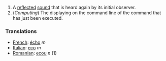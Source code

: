 #A [[reflect]]ed [[sound]] that is heard again by its initial observer.
#(''Computing'') The displaying on the command line of the command that has just been executed.

===Translations===
*[[French]]: [[écho]] ''m''
*[[Italian]]: [[eco]] ''m''
*[[Romanian]]: [[ecou]] ''n'' (1)